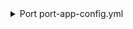 <details>

<summary> Port port-app-config.yml </summary>

```yaml showLineNumbers
resources:
  - kind: repository
    selector:
      query: "true"
    port:
      entity:
        mappings:
          identifier: .name
          title: .name
          blueprint: '"repository"'
          properties:
            url: .html_url
            readme: file://README.md
  - kind: pull-request
    selector:
      query: "true"
    port:
      entity:
        mappings:
          identifier: .head.repo.name + (.id|tostring)
          title: .title
          blueprint: '"pull_request"'
          properties:
            creator: .user.login
            assignees: "[.assignees[].login]"
            reviewers: "[.requested_reviewers[].login]"
            status: .status
            closedAt: .closed_at
            updatedAt: .updated_at
            mergedAt: .merged_at
            description: .body
            prNumber: .id
            link: .html_url
          relations:
            repository: .head.repo.name
  - kind: folder
    selector:
      query: "true"
      folders:
        - path: "*" # Using "*" will ingest the folders from the root of each of repository as entities
          repos:
            - backend-service
            - frontend-service
    port:
      entity:
        mappings:
          identifier: .folder.name
          title: .folder.name
          blueprint: '"folder"'
          properties:
            url: >-
              .repo.html_url + "/tree/" + .repo.default_branch  + "/" +
              .folder.path
            readme: file://README.md
          relations:
            repository: .repo.name
```

</details>
